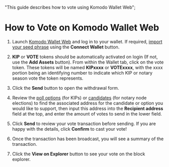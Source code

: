   "This guide describes how to vote using Komodo Wallet Web";


# How to Vote on Komodo Wallet Web

1.  Launch [Komodo Wallet Web](https://app.komodoplatform.com/) and log in to your wallet. If required, [import your seed phrase](https://forum.komodoplatform.com/t/how-to-import-wallet-in-atomicdex-web/653) using the **Connect Wallet** button.

2.  **KIP** or **VOTE** tokens should be automatically activated on login (If not, use the **Add Assets** button). From within the Wallet tab, click on the vote token. These tokens will be named **KIPxxxx** or **VOTExxxx**, with the xxxx portion being an identifying number to indicate which KIP or notary season vote the token represents.

<OptimizedImage title="How to Vote on Komodo Wallet Web" src={voteKomodoWalletWeb1} classNaming="w-full" alt="How to Vote on Komodo Wallet Web" />

3.  Click the **Send** button to open the withdrawal form.

<OptimizedImage title="How to Vote on Komodo Wallet Web" src={voteKomodoWalletWeb2} classNaming="w-full" alt="How to Vote on Komodo Wallet Web" />

4.  Review the [poll options](https://github.com/KomodoPlatform/kips) (for KIPs) or [candidates](https://github.com/KomodoPlatform/notaryNodes) (for notary node elections) to find the associated address for the candidate or option you would like to support, then input this address into the **Recipient address** field at the top, and enter the amount of votes to send in the lower field.

<OptimizedImage title="How to Vote on Komodo Wallet Web" src={voteKomodoWalletWeb3} classNaming="w-full" alt="How to Vote on Komodo Wallet Web" />

5.  Click **Send** to review your vote transaction before sending. If you are happy with the details, click **Confirm** to cast your vote!

<OptimizedImage title="How to Vote on Komodo Wallet Web" src={voteKomodoWalletWeb4} classNaming="w-full" alt="How to Vote on Komodo Wallet Web" />

6.  Once the transaction has been broadcast, you will see a summary of the transaction.

<OptimizedImage title="How to Vote on Komodo Wallet Web" src={voteKomodoWalletWeb5} classNaming="w-full" alt="How to Vote on Komodo Wallet Web" />

7.  Click the **View on Explorer** button to see your vote on the block explorer.

<OptimizedImage title="How to Vote on Komodo Wallet Web" src={voteKomodoWalletWeb6} classNaming="w-full" alt="How to Vote on Komodo Wallet Web" />
